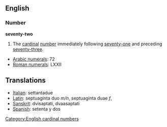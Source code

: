 == English ==
=== Number ===
'''seventy-two'''

#The [[cardinal]] [[number]] immediately following [[seventy-one]] and preceding [[seventy-three]].

*[[w:Arabic Numerals|Arabic numerals]]: 72
*[[w:Roman numerals|Roman numerals]]: LXXII

==Translations==
*[[Italian]]: settantadue
*[[Latin]]: septuaginta duo ''m/n'', septuaginta duae ''f'', 
*[[Sanskrit]]: dvisaptati, dvaasaptati
*[[Spanish]]: setenta y dos

[[Category:English cardinal numbers]]